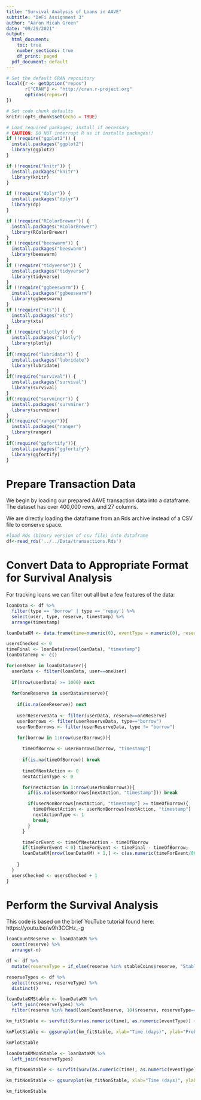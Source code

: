 ```yaml
---
title: "Survival Analysis of Loans in AAVE"
subtitle: "DeFi Assignment 3"
author: "Aaron Micah Green"
date: "09/29/2021"
output:
  html_document:
    toc: true
    number_sections: true
    df_print: paged
  pdf_document: default
---
```


```r
# Set the default CRAN repository
local({r <- getOption("repos")
       r["CRAN"] <- "http://cran.r-project.org" 
       options(repos=r)
})

# Set code chunk defaults
knitr::opts_chunk$set(echo = TRUE)

# Load required packages; install if necessary
# CAUTION: DO NOT interrupt R as it installs packages!!
if (!require("ggplot2")) {
  install.packages("ggplot2")
  library(ggplot2)
}

if (!require("knitr")) {
  install.packages("knitr")
  library(knitr)
}

if (!require("dplyr")) {
  install.packages("dplyr")
  library(dp)
}

if (!require("RColorBrewer")) {
  install.packages("RColorBrewer")
  library(RColorBrewer)
}
if (!require("beeswarm")) {
  install.packages("beeswarm")
  library(beeswarm)
}
if (!require("tidyverse")) {
  install.packages("tidyverse")
  library(tidyverse)
}
if (!require("ggbeeswarm")) {
  install.packages("ggbeeswarm")
  library(ggbeeswarm)
}
if (!require("xts")) {
  install.packages("xts")
  library(xts)
}
if (!require("plotly")) {
  install.packages("plotly")
  library(plotly)
}
if(!require("lubridate")) {
  install.packages("lubridate")
  library(lubridate)
}
if(!require("survival")) {
  install.packages("survival")
  library(survival)
}
if(!require("survminer")) {
  install.packages('survminer')
  library(survminer)
}
if(!require("ranger")){
  install.packages("ranger")
  library(ranger)
}
if(!require("ggfortify")){
  install.packages("ggfortify")
  library(ggfortify)
}
```

# Prepare Transaction Data

We begin by loading our prepared AAVE transaction data into a dataframe. The dataset has over 400,000 rows, and 27 columns. 

We are directly loading the dataframe from an Rds archive instead of a CSV file to conserve space. 

```r
#load Rds (binary version of csv file) into dataframe
df<-read_rds('../../Data/transactions.Rds')
```

# Convert Data to Appropriate Format for Survival Analysis
  For tracking loans we can filter out all but a few features of the data:
  
```r
loanData <- df %>%
  filter(type == 'borrow' | type == 'repay') %>%
  select(user, type, reserve, timestamp) %>%
  arrange(timestamp)
```

```r
loanDataKM <- data.frame(time=numeric(0), eventType = numeric(0), reserve = factor(levels = unique(df$reserve)))

usersChecked <- 0
timeFinal <- loanData[nrow(loanData), "timestamp"]
loanDataTemp <- c()

for(oneUser in loanData$user){
  userData <- filter(loanData, user==oneUser)
  
  if(nrow(userData) >= 1000) next
  
  for(oneReserve in userData$reserve){
    
    if(is.na(oneReserve)) next
    
    userReserveData <- filter(userData, reserve==oneReserve)
    userBorrows <- filter(userReserveData, type=="borrow")
    userNonBorrows <- filter(userReserveData, type != "borrow")
    
    for(borrow in 1:nrow(userBorrows)){

      timeOfBorrow <- userBorrows[borrow, "timestamp"]
      
      if(is.na(timeOfBorrow)) break
      
      timeOfNextAction <- 0
      nextActionType <- 0

      for(nextAction in 1:nrow(userNonBorrows)){
        if(is.na(userNonBorrows[nextAction, "timestamp"])) break

        if(userNonBorrows[nextAction, "timestamp"] >= timeOfBorrow){
          timeOfNextAction <- userNonBorrows[nextAction, "timestamp"]
          nextActionType <- 1
          break;
        }
      }

      timeForEvent <- timeOfNextAction - timeOfBorrow
      if(timeForEvent < 0) timeForEvent <- timeFinal - timeOfBorrow;
      loanDataKM[nrow(loanDataKM) + 1,] <- c(as.numeric(timeForEvent/86400), as.numeric(nextActionType), oneReserve)
      
    }
  }
  usersChecked <- usersChecked + 1
}

```
# Perform the Survival Analysis
  This code is based on the brief YouTube tutorial found here: https://youtu.be/w9h3CCHz_-g
  
```r
loanCountReserve <- loanDataKM %>%
  count(reserve) %>%
  arrange(-n)

df <- df %>%
  mutate(reserveType = if_else(reserve %in% stableCoins$reserve, "Stable", if_else(reserve %in% ammCoins$reserve, "AMM", "Non-Stable")))

reserveTypes <- df %>%
  select(reserve, reserveType) %>%
  distinct()

loanDataKMStable <- loanDataKM %>%
  left_join(reserveTypes) %>%
  filter(reserve %in% head(loanCountReserve, 10)$reserve, reserveType=="Stable")

km_fitStable <- survfit(Surv(as.numeric(time), as.numeric(eventType)) ~ reserve, data=loanDataKMStable)

kmPlotStable <- ggsurvplot(km_fitStable, xlab="Time (days)", ylab="Probability of Being Repayed", title="How Long Do Users Wait to Repay Loans (Stable Coins)?", legend.title="")

kmPlotStable
```
```r
loanDataKMNonStable <- loanDataKM %>%
  left_join(reserveTypes)

km_fitNonStable <- survfit(Surv(as.numeric(time), as.numeric(eventType))~reserveType, data=loanDataKMNonStable)

km_fitNonStable <- ggsurvplot(km_fitNonStable, xlab="Time (days)", ylab="Probability of Repayment", title="How Long Do Users Wait to Repay Loans?", legend.title="")

km_fitNonStable
```